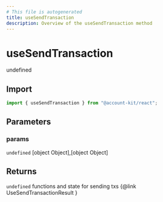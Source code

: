 ```yaml
---
# This file is autogenerated
title: useSendTransaction
description: Overview of the useSendTransaction method
---
```


# useSendTransaction

undefined

## Import

```ts
import { useSendTransaction } from "@account-kit/react";
```

## Parameters

### params

`undefined`
[object Object],[object Object]

## Returns

`undefined`
functions and state for sending txs {@link UseSendTransactionResult }
